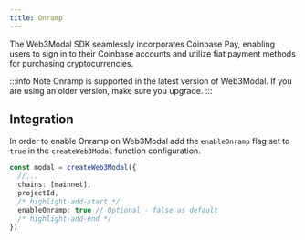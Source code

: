 ```yaml
---
title: Onramp
---
```


The Web3Modal SDK seamlessly incorporates Coinbase Pay, enabling users to sign in to their Coinbase accounts and utilize fiat payment methods for purchasing cryptocurrencies.

:::info Note
Onramp is supported in the latest version of Web3Modal. If you are using an older version, make sure you upgrade.
:::

## Integration

In order to enable Onramp on Web3Modal add the `enableOnramp` flag set to `true` in the `createWeb3Modal` function configuration.

```ts
const modal = createWeb3Modal({
  //...
  chains: [mainnet],
  projectId,
  /* highlight-add-start */
  enableOnramp: true // Optional - false as default
  /* highlight-add-end */
})
```
